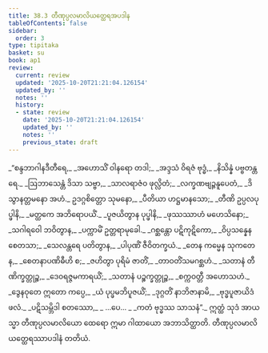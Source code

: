 ```yaml
---
title: 38.3 တီဏုပ္ပလမာလိယတ္ထေရအပဒါန
tableOfContents: false
sidebar:
  order: 3
type: tipitaka
basket: su
book: ap1
review:
  current: review
  updated: '2025-10-20T21:21:04.126154'
  updated_by: ''
  notes: ''
  history:
  - state: review
    date: '2025-10-20T21:21:04.126154'
    updated_by: ''
    notes: ''
    previous_state: draft
---
```



<DynamicBreadcrumb />


<ReviewStatus review={frontmatter.review} showDetails={true} />

<HypothesisAnnotation frontmatter={frontmatter} />

<Division number="13" book="ap1" e="ch" v="20" p="336">

<Paragraph number="4112" type="verses" book="ap1">
_“စန္ဒဘာဂါနဒီတီရေ,_  
_အဟောသိံ ဝါနရော တဒါ;_  
_အဒ္ဒသံ ဝိရဇံ ဗုဒ္ဓံ,_  
_နိသိန္နံ ပဗ္ဗတန္တရေ._  

</Paragraph>

</Division>
<Division number="14" book="ap1" e="ch" v="20" p="336">

<Paragraph number="4113" type="verses" book="ap1">
_ဩဘာသေန္တံ ဒိသာ သဗ္ဗာ,_  
_သာလရာဇံဝ ဖုလ္လိတံ;_  
_လက္ခဏဗျဉ္ဇနူပေတံ,_  
_ဒိသွာနတ္တမနော အဟံ._  

</Paragraph>

</Division>
<Division number="15" book="ap1" e="ch" v="20" p="336">

<Paragraph number="4114" type="verses" book="ap1">
ဥဒဂ္ဂစိတ္တော သုမနော,_  
_ပီတိယာ ဟဋ္ဌမာနသော;_  
_တီဏိ ဥပ္ပလပုပ္ဖါနိ,_  
_မတ္ထကေ အဘိရောပယိံ._  

</Paragraph>

</Division>
<Division number="16" book="ap1" e="ch" v="20" p="336">

<Paragraph number="4115" type="verses" book="ap1">
_ပူဇယိတွာန ပုပ္ဖါနိ,_  
_ဖုဿဿာဟံ မဟေသိနော;_  
_သဂါရဝေါ ဘဝိတွာန,_  
_ပက္ကာမိံ ဥတ္တရာမုခေါ._  

</Paragraph>

</Division>
<Division number="17" book="ap1" e="ch" v="20" p="336">

<Paragraph number="4116" type="verses" book="ap1">
_ဂစ္ဆန္တော ပဋိကုဋိကော,_  
_ဝိပ္ပသန္နေန စေတသာ;_  
_သေလန္တရေ ပတိတွာန,_  
_ပါပုဏိံ ဇီဝိတက္ခယံ._  

</Paragraph>

</Division>
<Division number="18" book="ap1" e="ch" v="20" p="336">

<Paragraph number="4117" type="verses" book="ap1">
_တေန ကမ္မေန သုကတေန,_  
_စေတနာပဏိဓီဟိ စ;_  
_ဇဟိတွာ ပုရိမံ ဇာတိံ,_  
_တာဝတိံသမဂစ္ဆဟံ._  

</Paragraph>

</Division>
<Division number="19" book="ap1" e="ch" v="20" p="336">

<Paragraph number="4118" type="verses" book="ap1">
_သတာနံ တီဏိက္ခတ္တုဉ္စ,_  
_ဒေဝရဇ္ဇမကာရယိံ;_  
_သတာနံ ပဉ္စက္ခတ္တုဉ္စ,_  
_စက္ကဝတ္တီ အဟောသဟံ._  

</Paragraph>

</Division>
<Division number="20" book="ap1" e="ch" v="20" p="336">

<Paragraph number="4119" type="verses" book="ap1">
_ဒွေနဝုတေ ဣတော ကပ္ပေ,_  
_ယံ ပုပ္ဖမဘိပူဇယိံ;_  
_ဒုဂ္ဂတိံ နာဘိဇာနာမိ,_  
_ဗုဒ္ဓပူဇာယိဒံ ဖလံ._  

</Paragraph>

</Division>
<Division number="21" book="ap1" e="ch" v="20" p="337">

<Paragraph number="4120" type="verses" book="ap1">
_ပဋိသမ္ဘိဒါ စတဿော,_  
_ …ပေ… _  
_ကတံ ဗုဒ္ဓဿ သာသနံ”._  

</Paragraph>

<Paragraph number="4121" book="ap1">
ဣတ္ထံ သုဒံ အာယသ္မာ တီဏုပ္ပလမာလိယော ထေရော ဣမာ ဂါထာယော အဘာသိတ္ထာတိ.

</Paragraph>
</Division>

<Paragraph number="4122" type="center" book="ap1">
တီဏုပ္ပလမာလိယတ္ထေရဿာပဒါနံ တတိယံ.
</Paragraph>